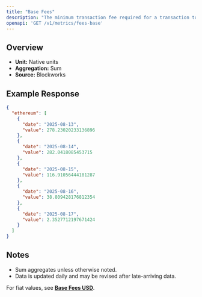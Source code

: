 ```yaml
---
title: "Base Fees"
description: "The minimum transaction fee required for a transaction to be included in a block"
openapi: 'GET /v1/metrics/fees-base'
---
```


## Overview

- **Unit:** Native units
- **Aggregation:** Sum
- **Source:** Blockworks

## Example Response

```json
{
  "ethereum": [
    {
      "date": "2025-08-13",
      "value": 278.23020233136896
    },
    {
      "date": "2025-08-14",
      "value": 282.0418085453715
    },
    {
      "date": "2025-08-15",
      "value": 116.91056444181287
    },
    {
      "date": "2025-08-16",
      "value": 38.809428176812354
    },
    {
      "date": "2025-08-17",
      "value": 2.3527712197671424
    }
  ]
}
```

## Notes
- Sum aggregates unless otherwise noted.
- Data is updated daily and may be revised after late-arriving data.


<Note>For fiat values, see **[Base Fees USD](./fees-base-usd)**.</Note>